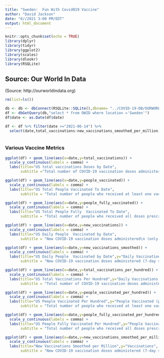 ```yaml
---
title: "Sweden:  Fun With Covid019 Vaccine"
author: "David Jackson"
date: "6//2021 3:00 PM/EDT"
output: html_document
---
```


```r
knitr::opts_chunk$set(echo = TRUE)
library(dplyr)
library(tidyr)
library(ggplot2)
library(scales)
library(dlookr)
library(RSQLite)
```

## Source: Our World In Data
(Source: http://ourworldindata.org)

```r
rm(list=ls())

db <- db <- dbConnect(RSQLite::SQLite(),dbname= "../COVID-19-DB/OURWORLD.sqlite3")
df <- dbGetQuery(db,"select * from OWID where location ='Sweden'")
df$date <- as.Date(df$date)

df <- df %>% filter(date >="2021-06-14") %>% 
  select(date,total_vaccinations:new_vaccinations_smoothed_per_million)
         
```

### Various Vaccine Metrics

```r
ggplot(df) + geom_line(aes(x=date,y=total_vaccinations)) +
  scale_y_continuous(labels = comma) +
  labs(title="US total vaccinations Doses by Date",
       subtitle ="Total number of COVID-19 vaccination doses administered" )
```

```r
ggplot(df) + geom_line(aes(x=date,y=people_vaccinated)) +
  scale_y_continuous(labels = comma) +
  labs(title="US Total People Vaccinated To Date",
       subtitle = "Total number of people who received at least one vaccine dose")
```

```r
ggplot(df) + geom_line(aes(x=date,y=people_fully_vaccinated)) +
  scale_y_continuous(labels = comma) +
  labs(title="US Total People Fully  Vaccinated To Date",
       subtitle = "Total number of people who received all doses prescribed by the vaccination protocol")
```

```r
ggplot(df) + geom_line(aes(x=date,y=new_vaccinations)) +
  scale_y_continuous(labels = comma) +
  labs(title="US Daily People  Vaccinated by Date",
       subtitle = "New COVID-19 vaccination doses administered\n (only calculated for consecutive days)")
```

```r
ggplot(df) + geom_line(aes(x=date,y=new_vaccinations_smoothed)) +
  scale_y_continuous(labels = comma) +
  labs(title="US Daily People  Vaccinated by Date",y="Daily Vaccinations (Smooth)",
       subtitle = "New COVID-19 vaccination doses administered (7-day smoothed). For countries that don't report vaccination data on a daily basis, we assume that vaccination changed equally on a daily basis over any periods in which no data was reported. This produces a complete series of daily figures, which is then averaged over a rolling 7-day window")
```

```r
ggplot(df) + geom_line(aes(x=date,y=total_vaccinations_per_hundred)) +
  scale_y_continuous(labels = comma) +
  labs(title="US Total Vaccinations Per Hundred",y="Daily Vaccinations (Per 100 People)",
       subtitle = "Total number of COVID-19 vaccination doses administered per 100 people in the total population")
```

```r
ggplot(df) + geom_line(aes(x=date,y=people_vaccinated_per_hundred)) +
  scale_y_continuous(labels = comma) +
  labs(title="US People Vaccinated Per Hundred",y="People Vaccinated (per 100)",
       subtitle = "Total number of people who received at least one vaccine dose per 100 people in the total population")
```


```r
ggplot(df) + geom_line(aes(x=date,y=people_fully_vaccinated_per_hundred)) +
  scale_y_continuous(labels = comma) +
  labs(title="US People Fully Vaccinated Per Hundred",y="People Vaccinated (per 100)",
       subtitle = "Total number of people who received all doses prescribed by the vaccination protocol per 100 people in the total population")
```

```r
ggplot(df) + geom_line(aes(x=date,y=new_vaccinations_smoothed_per_million)) +
  scale_y_continuous(labels = comma) +
  labs(title="New Vaccinations Smoothed per Million",y="Vaccinations",
       subtitle = "New COVID-19 vaccination doses administered (7-day smoothed) per 1,000,000 people in the total population")
```